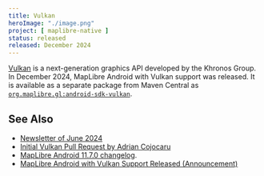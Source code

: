 ```yaml
---
title: Vulkan
heroImage: "./image.png"
project: [ maplibre-native ]
status: released
released: December 2024
---
```


[Vulkan](https://www.vulkan.org/) is a next-generation graphics API developed by the Khronos Group. In December 2024, MapLibre Android with Vulkan support was released. It is available as a separate package from Maven Central as [`org.maplibre.gl:android-sdk-vulkan`](https://central.sonatype.com/artifact/org.maplibre.gl/android-sdk-vulkan).

## See Also

- [Newsletter of June 2024](news/2024-06-30-maplibre-newsletter-june-2024/#maplibre-native)
- [Initial Vulkan Pull Request by Adrian Cojocaru](https://github.com/maplibre/maplibre-native/pull/2564)
- [MapLibre Android 11.7.0 changelog](https://github.com/maplibre/maplibre-native/releases/tag/android-v11.7.0).
- [MapLibre Android with Vulkan Support Released (Announcement)](news/2024-12-12-maplibre-android-vulkan)
